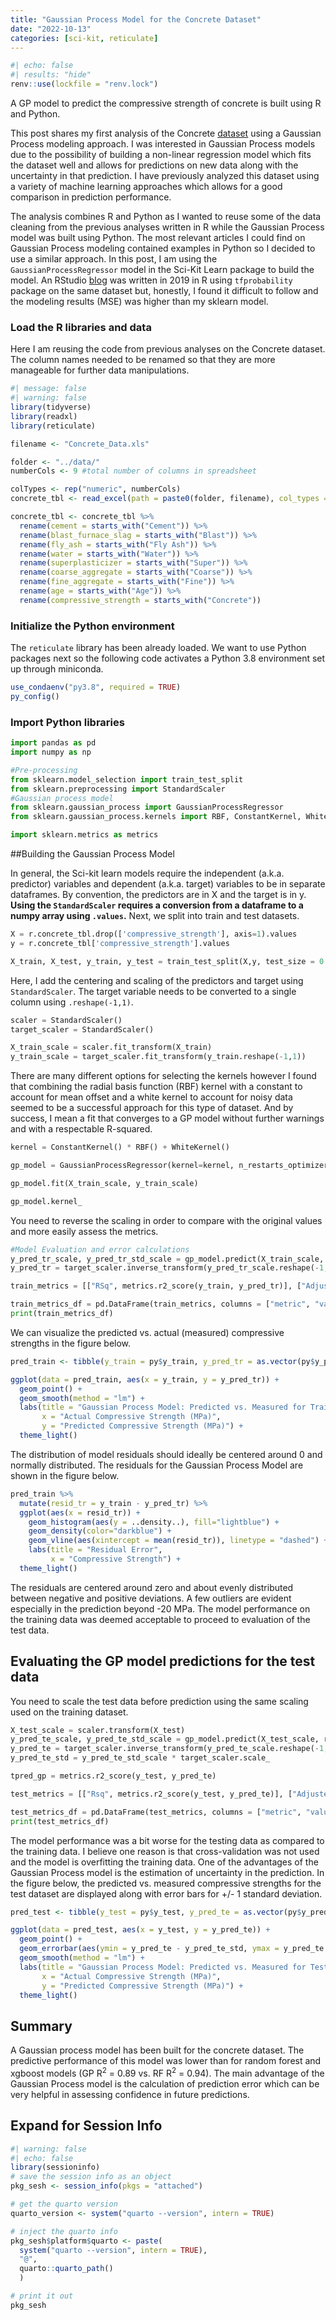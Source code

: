 ```yaml
---
title: "Gaussian Process Model for the Concrete Dataset"
date: "2022-10-13"
categories: [sci-kit, reticulate]
---
```

```r
#| echo: false
#| results: "hide"
renv::use(lockfile = "renv.lock")
```

A GP model to predict the compressive strength of concrete is built using R and Python.

This post shares my first analysis of the Concrete [dataset](http://archive.ics.uci.edu/ml/datasets/Concrete+Compressive+Strength) using a Gaussian Process modeling approach.  I was interested in Gaussian Process models due to the possibility of building a non-linear regression model which fits the dataset well and allows for predictions on new data along with the uncertainty in that prediction.  I have previously analyzed this dataset using a variety of machine learning approaches which allows for a good comparison in prediction performance.

The analysis combines R and Python as I wanted to reuse some of the data cleaning from the previous analyses written in R while the Gaussian Process model was built using Python.  The most relevant articles I could find on Gaussian Process modeling contained examples in Python so I decided to use a similar approach.  In this post, I am using the ```GaussianProcessRegressor``` model in the Sci-Kit Learn package to build the model.  An RStudio [blog](https://blogs.rstudio.com/ai/posts/2019-12-10-variational-gaussian-process/) was written in 2019 in R using ```tfprobability``` package on the same dataset but, honestly, I found it difficult to follow and the modeling results (MSE) was higher than my sklearn model.

### Load the R libraries and data

Here I am reusing the code from previous analyses on the Concrete dataset.  The column names needed to be renamed so that they are more manageable for further data manipulations.

```r
#| message: false
#| warning: false
library(tidyverse)
library(readxl)
library(reticulate)
```

```r
filename <- "Concrete_Data.xls"

folder <- "../data/"
numberCols <- 9 #total number of columns in spreadsheet

colTypes <- rep("numeric", numberCols)
concrete_tbl <- read_excel(path = paste0(folder, filename), col_types = colTypes)

concrete_tbl <- concrete_tbl %>%
  rename(cement = starts_with("Cement")) %>%
  rename(blast_furnace_slag = starts_with("Blast")) %>%
  rename(fly_ash = starts_with("Fly Ash")) %>%
  rename(water = starts_with("Water")) %>%
  rename(superplasticizer = starts_with("Super")) %>%
  rename(coarse_aggregate = starts_with("Coarse")) %>%
  rename(fine_aggregate = starts_with("Fine")) %>%
  rename(age = starts_with("Age")) %>%
  rename(compressive_strength = starts_with("Concrete"))
```

### Initialize the Python environment

The ```reticulate``` library has been already loaded.  We want to use Python packages next so the following code activates a Python 3.8 environment set up through miniconda.
```r
use_condaenv("py3.8", required = TRUE)
py_config()
```
### Import Python libraries
```python
import pandas as pd
import numpy as np

#Pre-processing
from sklearn.model_selection import train_test_split
from sklearn.preprocessing import StandardScaler
#Gaussian process model
from sklearn.gaussian_process import GaussianProcessRegressor
from sklearn.gaussian_process.kernels import RBF, ConstantKernel, WhiteKernel

import sklearn.metrics as metrics
```

##Building the Gaussian Process Model

In general, the Sci-kit learn models require the independent (a.k.a. predictor) variables and dependent (a.k.a. target) variables to be in separate dataframes.  By convention, the predictors are in X and the target is in y. **Using the ```StandardScaler``` requires a conversion from a dataframe to a numpy array using ```.values```.**  Next, we split into train and test datasets.

```python
X = r.concrete_tbl.drop(['compressive_strength'], axis=1).values
y = r.concrete_tbl['compressive_strength'].values

X_train, X_test, y_train, y_test = train_test_split(X,y, test_size = 0.4, random_state = 10)
```

Here, I add the centering and scaling of the predictors and target using ```StandardScaler```.  The target variable needs to be converted to a single column using ```.reshape(-1,1)```.

```python
scaler = StandardScaler()
target_scaler = StandardScaler()

X_train_scale = scaler.fit_transform(X_train)
y_train_scale = target_scaler.fit_transform(y_train.reshape(-1,1))
```

There are many different options for selecting the kernels however I found that combining the radial basis function (RBF) kernel with a constant to account for mean offset and a white kernel to account for noisy data seemed to be a successful approach for this type of dataset.  And by success, I mean a fit that converges to a GP model without further warnings and with a respectable R-squared.

```python
kernel = ConstantKernel() * RBF() + WhiteKernel()

gp_model = GaussianProcessRegressor(kernel=kernel, n_restarts_optimizer = 5)

gp_model.fit(X_train_scale, y_train_scale)

gp_model.kernel_
```

You need to reverse the scaling in order to compare with the original values and more easily assess the metrics.
```python
#Model Evaluation and error calculations
y_pred_tr_scale, y_pred_tr_std_scale = gp_model.predict(X_train_scale, return_std=True)
y_pred_tr = target_scaler.inverse_transform(y_pred_tr_scale.reshape(-1,1))

train_metrics = [["RSq", metrics.r2_score(y_train, y_pred_tr)], ["Adjusted RSq", 1 - (1-metrics.r2_score(y_train, y_pred_tr))*(len(y_train)-1)/(len(y_train)-X_train.shape[1]-1)], ["MAE", metrics.mean_absolute_error(y_train, y_pred_tr)], ["MSE", metrics.mean_squared_error(y_train, y_pred_tr)], ["RMSE", np.sqrt(metrics.mean_squared_error(y_train, y_pred_tr))]]

train_metrics_df = pd.DataFrame(train_metrics, columns = ["metric", "value"])
print(train_metrics_df)
```
We can visualize the predicted vs. actual (measured) compressive strengths in the figure below.

```r
pred_train <- tibble(y_train = py$y_train, y_pred_tr = as.vector(py$y_pred_tr))

ggplot(data = pred_train, aes(x = y_train, y = y_pred_tr)) +
  geom_point() +
  geom_smooth(method = "lm") +
  labs(title = "Gaussian Process Model: Predicted vs. Measured for Training Data",
       x = "Actual Compressive Strength (MPa)",
       y = "Predicted Compressive Strength (MPa)") +
  theme_light()
```

The distribution of model residuals should ideally be centered around 0 and normally distributed.  The residuals for the Gaussian Process Model are shown in the figure below.

```r
pred_train %>%
  mutate(resid_tr = y_train - y_pred_tr) %>%
  ggplot(aes(x = resid_tr)) +
    geom_histogram(aes(y = ..density..), fill="lightblue") +
    geom_density(color="darkblue") +
    geom_vline(aes(xintercept = mean(resid_tr)), linetype = "dashed") +
    labs(title = "Residual Error",
         x = "Compressive Strength") +
  theme_light()
```

The residuals are centered around zero and about evenly distributed between negative and positive deviations.  A few outliers are evident especially in the prediction beyond -20 MPa.  The model performance on the training data was deemed acceptable to proceed to evaluation of the test data.

## Evaluating the GP model predictions for the test data

You need to scale the test data before prediction using the same scaling used on the training dataset.
```python
X_test_scale = scaler.transform(X_test)
y_pred_te_scale, y_pred_te_std_scale = gp_model.predict(X_test_scale, return_std=True)
y_pred_te = target_scaler.inverse_transform(y_pred_te_scale.reshape(-1,1))
y_pred_te_std = y_pred_te_std_scale * target_scaler.scale_

tpred_gp = metrics.r2_score(y_test, y_pred_te)

test_metrics = [["Rsq", metrics.r2_score(y_test, y_pred_te)], ["Adjusted RSq", 1 - (1-metrics.r2_score(y_test, y_pred_te))*(len(y_test)-1)/(len(y_test)-X_test.shape[1]-1)], ["MAE", metrics.mean_absolute_error(y_test, y_pred_te)], ["MSE", metrics.mean_squared_error(y_test, y_pred_te)], ["RMSE", np.sqrt(metrics.mean_squared_error(y_test, y_pred_te))]]

test_metrics_df = pd.DataFrame(test_metrics, columns = ["metric", "value"])
print(test_metrics_df)
```

The model performance was a bit worse for the testing data as compared to the training data.  I believe one reason is that cross-validation was not used and the model is overfitting the training data.  One of the advantages of the Gaussian Process model is the estimation of uncertainty in the prediction.  In the figure below, the predicted vs. measured compressive strengths for the test dataset are displayed along with error bars for +/- 1 standard deviation.

```r
pred_test <- tibble(y_test = py$y_test, y_pred_te = as.vector(py$y_pred_te), y_pred_te_std = py$y_pred_te_std)

ggplot(data = pred_test, aes(x = y_test, y = y_pred_te)) +
  geom_point() +
  geom_errorbar(aes(ymin = y_pred_te - y_pred_te_std, ymax = y_pred_te + y_pred_te_std)) +
  geom_smooth(method = "lm") +
  labs(title = "Gaussian Process Model: Predicted vs. Measured for Testing Data",
       x = "Actual Compressive Strength (MPa)",
       y = "Predicted Compressive Strength (MPa)") +
  theme_light()
```

## Summary
A Gaussian process model has been built for the concrete dataset.  The predictive performance of this model was lower than for random forest and xgboost models (GP R^2^ = 0.89 vs. RF R^2^ = 0.94).  The main advantage of the Gaussian Process model is the calculation of prediction error which can be very helpful in assessing confidence in future predictions.

:::{.callout-tip collapse="true"}
## Expand for Session Info
```r
#| warning: false
#| echo: false
library(sessioninfo)
# save the session info as an object
pkg_sesh <- session_info(pkgs = "attached")

# get the quarto version
quarto_version <- system("quarto --version", intern = TRUE)

# inject the quarto info
pkg_sesh$platform$quarto <- paste(
  system("quarto --version", intern = TRUE), 
  "@", 
  quarto::quarto_path()
  )

# print it out
pkg_sesh
```
:::